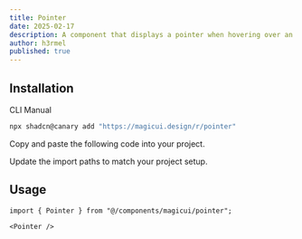 ```yaml
---
title: Pointer
date: 2025-02-17
description: A component that displays a pointer when hovering over an element
author: h3rmel
published: true
---
```


<ComponentPreview name="pointer-demo-1" />

## Installation

<Tabs defaultValue="cli">

<TabsList>
  <TabsTrigger value="cli">CLI</TabsTrigger>
  <TabsTrigger value="manual">Manual</TabsTrigger>
</TabsList>
<TabsContent value="cli">

```bash
npx shadcn@canary add "https://magicui.design/r/pointer"
```

</TabsContent>

<TabsContent value="manual">

<Steps>

<Step>Copy and paste the following code into your project.</Step>

<ComponentSource name="pointer" />

<Step>Update the import paths to match your project setup.</Step>

</Steps>

</TabsContent>

</Tabs>

## Usage

```tsx
import { Pointer } from "@/components/magicui/pointer";
```

```tsx
<Pointer />
```
